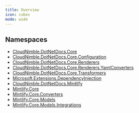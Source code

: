 ```yaml
---
title: Overview
icon: cubes
mode: wide
---
```


## Namespaces

- [CloudNimble.DotNetDocs.Core](CloudNimble/DotNetDocs/Core)
- [CloudNimble.DotNetDocs.Core.Configuration](CloudNimble/DotNetDocs/Core/Configuration)
- [CloudNimble.DotNetDocs.Core.Renderers](CloudNimble/DotNetDocs/Core/Renderers)
- [CloudNimble.DotNetDocs.Core.Renderers.YamlConverters](CloudNimble/DotNetDocs/Core/Renderers/YamlConverters)
- [CloudNimble.DotNetDocs.Core.Transformers](CloudNimble/DotNetDocs/Core/Transformers)
- [Microsoft.Extensions.DependencyInjection](Microsoft/Extensions/DependencyInjection)
- [CloudNimble.DotNetDocs.Mintlify](CloudNimble/DotNetDocs/Mintlify)
- [Mintlify.Core](Mintlify/Core)
- [Mintlify.Core.Converters](Mintlify/Core/Converters)
- [Mintlify.Core.Models](Mintlify/Core/Models)
- [Mintlify.Core.Models.Integrations](Mintlify/Core/Models/Integrations)
